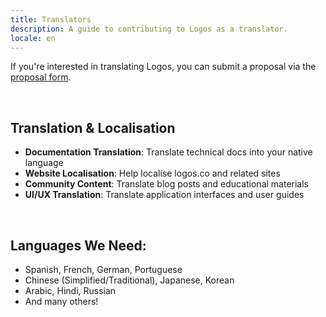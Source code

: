 ```yaml
---
title: Translators
description: A guide to contributing to Logos as a translator.
locale: en
---
```


If you're interested in translating Logos, you can submit a proposal via the [proposal form](/proposals).

<br />

## Translation & Localisation

- **Documentation Translation**: Translate technical docs into your native language
- **Website Localisation**: Help localise logos.co and related sites
- **Community Content**: Translate blog posts and educational materials
- **UI/UX Translation**: Translate application interfaces and user guides

<br />

## Languages We Need:

- Spanish, French, German, Portuguese
- Chinese (Simplified/Traditional), Japanese, Korean
- Arabic, Hindi, Russian
- And many others!
